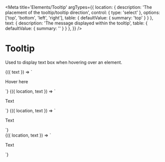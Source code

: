 
<Meta
  title='Elements/Tooltip'
  argTypes={{
    location: {
      description: 'The placement of the tooltip/tooltip direction',
      control: { type: 'select' },
      options: ['top', 'bottom', 'left', 'right'],
      table: { defaultValue: { summary: 'top' } }
    },
    text: {
      description: 'The message displayed within the tooltip',
      table: { defaultValue: { summary: '' } }
    },
  }}
/>

# Tooltip

Used to display text box when hovering over an element. 

<Canvas>
  <Story
    name='top'
    args={{
      text: 'Test information for the tooltip',
    }}
  >
    {({ text }) => `
      <v-tooltip text='${text}'>
        <p>Hover here</p>
      </v-tooltip>
    `}
  </Story>
</Canvas>

<Canvas>
  <Story
    name='Bottom'
    args={{
      location: 'bottom',
      text: 'Test information for the tooltip',
    }}
  >
    {({ location, text }) => `
      <v-tooltip
        location='${location}'
        text='${text}'
      >
        <p>Text</p>
      </v-tooltip>
    `}
  </Story>
</Canvas>

<Canvas>
  <Story
    name='right'
    args={{
      location: 'right',
      text: 'Test information for the tooltip',
    }}
  >
    {({ location, text }) => `
      <v-tooltip
        location='${location}'
        text='${text}'
      >
        <p>Text</p>
      </v-tooltip>
    `}
  </Story>
</Canvas>

<Canvas>
  <div>
  </div>
  <Story
    name='Left'
    args={{
      location: 'left',
      text: 'Test information for the tooltip',
    }}
  >
    {({ location, text }) => `
      <v-tooltip
        location='${location}'
        text='${text}'
      >
        <p>Text</p>
      </v-tooltip>
    `}
  </Story>
</Canvas>
